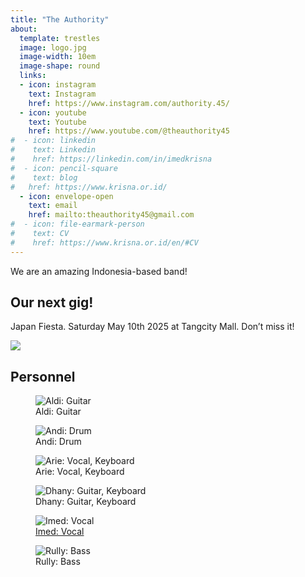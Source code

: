 ---
title: "The Authority"
about:
  template: trestles
  image: logo.jpg
  image-width: 10em
  image-shape: round
  links:
  - icon: instagram
    text: Instagram
    href: https://www.instagram.com/authority.45/
  - icon: youtube
    text: Youtube
    href: https://www.youtube.com/@theauthority45
#  - icon: linkedin
#    text: Linkedin
#    href: https://linkedin.com/in/imedkrisna
#  - icon: pencil-square
#    text: blog
#   href: https://www.krisna.or.id/
  - icon: envelope-open
    text: email
    href: mailto:theauthority45@gmail.com
#  - icon: file-earmark-person
#    text: CV
#    href: https://www.krisna.or.id/en/#CV
---

We are an amazing Indonesia-based band!

## Our next gig!

Japan Fiesta. Saturday May 10th 2025 at Tangcity Mall. Don't miss it!

![](jgig.jpg)

## Personnel

::: {layout-ncol=2}
![Aldi: Guitar](aldi.jpg)

![Andi: Drum](andi.jpg)

![Arie: Vocal, Keyboard](arie.jpg)

![Dhany: Guitar, Keyboard](dhany.jpg)

![[Imed: Vocal](https://imedkrisna.github.io/)](imed.jpg)




![Rully: Bass](rully.jpg)
:::